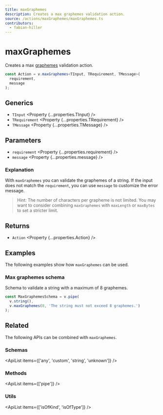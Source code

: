 ```yaml
---
title: maxGraphemes
description: Creates a max graphemes validation action.
source: /actions/maxGraphemes/maxGraphemes.ts
contributors:
  - fabian-hiller
---
```



# maxGraphemes

Creates a max [graphemes](https://en.wikipedia.org/wiki/Grapheme) validation action.

```ts
const Action = v.maxGraphemes<TInput, TRequirement, TMessage>(
  requirement,
  message
);
```

## Generics

- `TInput` <Property {...properties.TInput} />
- `TRequirement` <Property {...properties.TRequirement} />
- `TMessage` <Property {...properties.TMessage} />

## Parameters

- `requirement` <Property {...properties.requirement} />
- `message` <Property {...properties.message} />

### Explanation

With `maxGraphemes` you can validate the graphemes of a string. If the input does not match the `requirement`, you can use `message` to customize the error message.

> Hint: The number of characters per grapheme is not limited. You may want to consider combining `maxGraphemes` with <Link href="../maxLength/">`maxLength`</Link> or <Link href="../maxBytes/">`maxBytes`</Link> to set a stricter limit.

## Returns

- `Action` <Property {...properties.Action} />

## Examples

The following examples show how `maxGraphemes` can be used.

### Max graphemes schema

Schema to validate a string with a maximum of 8 graphemes.

```ts
const MaxGraphemesSchema = v.pipe(
  v.string(),
  v.maxGraphemes(8, 'The string must not exceed 8 graphemes.')
);
```

## Related

The following APIs can be combined with `maxGraphemes`.

### Schemas

<ApiList items={['any', 'custom', 'string', 'unknown']} />

### Methods

<ApiList items={['pipe']} />

### Utils

<ApiList items={['isOfKind', 'isOfType']} />
